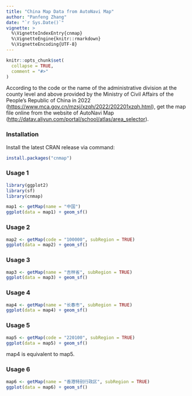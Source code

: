 ---
title: "China Map Data from AutoNavi Map"
author: "Panfeng Zhang"
date: "`r Sys.Date()`"
vignette: >
  %\VignetteIndexEntry{cnmap}
  %\VignetteEngine{knitr::rmarkdown}
  %\VignetteEncoding{UTF-8}
---

```{r, include = FALSE}
knitr::opts_chunk$set(
  collapse = TRUE,
  comment = "#>"
)
```

According to the code or the name of the administrative division at the county level and above provided by the Ministry of Civil Affairs of the People's Republic of China in 2022 (<https://www.mca.gov.cn/mzsj/xzqh/2022/202201xzqh.html>), get the map file online from the website of AutoNavi Map (<http://datav.aliyun.com/portal/school/atlas/area_selector>).

### Installation

Install the latest CRAN release via command:
```{r,eval=FALSE}
install.packages("cnmap")
```

### Usage 1
```{r}
library(ggplot2)
library(sf)
library(cnmap)

map1 <- getMap(name = "中国")
ggplot(data = map1) + geom_sf()
```

### Usage 2
```{r}
map2 <- getMap(code = "100000", subRegion = TRUE) 
ggplot(data = map2) + geom_sf()
```

### Usage 3
```{r}
map3 <- getMap(name = "吉林省", subRegion = TRUE)
ggplot(data = map3) + geom_sf()
```

### Usage 4
```{r}
map4 <- getMap(name = "长春市", subRegion = TRUE)
ggplot(data = map4) + geom_sf()
```

### Usage 5
```{r}
map5 <- getMap(code = "220100", subRegion = TRUE) 
ggplot(data = map5) + geom_sf()
```

map4 is equivalent to map5.

### Usage 6
```{r}
map6 <- getMap(name = "香港特别行政区", subRegion = TRUE)
ggplot(data = map6) + geom_sf()
```